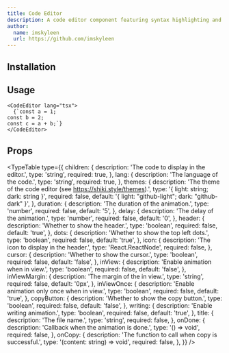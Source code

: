 ```yaml
---
title: Code Editor
description: A code editor component featuring syntax highlighting and animation.
author:
  name: imskyleen
  url: https://github.com/imskyleen
---
```


<ComponentPreview name="code-editor-demo" />

## Installation

<ComponentInstallation name="code-editor" />

## Usage

```tsx
<CodeEditor lang="tsx">
  {`const a = 1;
const b = 2;
const c = a + b;`}
</CodeEditor>
```

## Props

<TypeTable
  type={{
    children: {
      description: 'The code to display in the editor.',
      type: 'string',
      required: true,
    },
    lang: {
      description: 'The language of the code.',
      type: 'string',
      required: true,
    },
    themes: {
      description:
        'The theme of the code editor (see https://shiki.style/themes).',
      type: '{ light: string; dark: string }',
      required: false,
      default: '{ light: "github-light"; dark: "github-dark" }',
    },
    duration: {
      description: 'The duration of the animation.',
      type: 'number',
      required: false,
      default: '5',
    },
    delay: {
      description: 'The delay of the animation.',
      type: 'number',
      required: false,
      default: '0',
    },
    header: {
      description: 'Whether to show the header.',
      type: 'boolean',
      required: false,
      default: 'true',
    },
    dots: {
      description: 'Whether to show the top left dots.',
      type: 'boolean',
      required: false,
      default: 'true',
    },
    icon: {
      description: 'The icon to display in the header.',
      type: 'React.ReactNode',
      required: false,
    },
    cursor: {
      description: 'Whether to show the cursor.',
      type: 'boolean',
      required: false,
      default: 'false',
    },
    inView: {
      description: 'Enable animation when in view.',
      type: 'boolean',
      required: false,
      default: 'false',
    },
    inViewMargin: {
      description: 'The margin of the in view.',
      type: 'string',
      required: false,
      default: '0px',
    },
    inViewOnce: {
      description: 'Enable animation only once when in view.',
      type: 'boolean',
      required: false,
      default: 'true',
    },
    copyButton: {
      description: 'Whether to show the copy button.',
      type: 'boolean',
      required: false,
      default: 'false',
    },
    writing: {
      description: 'Enable writing animation.',
      type: 'boolean',
      required: false,
      default: 'true',
    },
    title: {
      description: 'The file name.',
      type: 'string',
      required: false,
    },
    onDone: {
      description: 'Callback when the animation is done.',
      type: '() => void',
      required: false,
    },
    onCopy: {
      description: 'The function to call when copy is successful.',
      type: '(content: string) => void',
      required: false,
    },
  }}
/>
